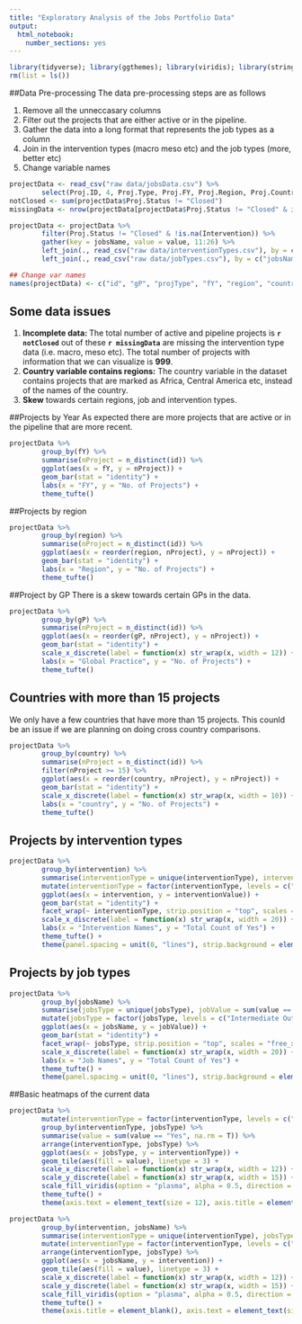 ```yaml
---
title: "Exploratory Analysis of the Jobs Portfolio Data"
output: 
  html_notebook: 
    number_sections: yes
---
```


```r
library(tidyverse); library(ggthemes); library(viridis); library(stringr)
rm(list = ls())
```

##Data Pre-processing
The data pre-processing steps are as follows

1. Remove all the unneccasary columns
2. Filter out the projects that are either active or in the pipeline.
3. Gather the data into a long format that represents the job types as a column
4. Join in the intervention types (macro meso etc) and the job types (more, better etc)
5. Change variable names

```r
projectData <- read_csv("raw data/jobsData.csv") %>% 
        select(Proj.ID, 4, Proj.Type, Proj.FY, Proj.Region, Proj.Country, 10, Proj.Product_Line, Proj.Status, 227:243)
notClosed <- sum(projectData$Proj.Status != "Closed")
missingData <- nrow(projectData[projectData$Proj.Status != "Closed" & is.na(projectData$Intervention), ])

projectData <- projectData %>% 
        filter(Proj.Status != "Closed" & !is.na(Intervention)) %>% 
        gather(key = jobsName, value = value, 11:26) %>% 
        left_join(., read_csv("raw data/interventionTypes.csv"), by = c("Intervention")) %>% 
        left_join(., read_csv("raw data/jobTypes.csv"), by = c("jobsName"))

## Change var names
names(projectData) <- c("id", "gP", "projType", "fY", "region", "country", "countryType", "productLine", "status", "intervention", "jobsName", "value", "interventionType", "jobsType")
```

## Some data issues

1. **Incomplete data: **The total number of active and pipeline projects is **`r notClosed`** out of these **`r missingData`** are missing the intervention type data (i.e. macro, meso etc). The total number of projects with information that we can visualize is **999**.
2. **Country variable contains regions:** The country variable in the dataset contains projects that are marked as Africa, Central America etc, instead of the names of the country.
3. **Skew** towards certain regions, job and intervention types.

##Projects by Year
As expected there are more projects that are active or in the pipeline that are more recent.
```r
projectData %>% 
        group_by(fY) %>% 
        summarise(nProject = n_distinct(id)) %>% 
        ggplot(aes(x = fY, y = nProject)) +
        geom_bar(stat = "identity") +
        labs(x = "FY", y = "No. of Projects") +
        theme_tufte()
```


##Projects by region
```r
projectData %>% 
        group_by(region) %>% 
        summarise(nProject = n_distinct(id)) %>% 
        ggplot(aes(x = reorder(region, nProject), y = nProject)) +
        geom_bar(stat = "identity") +
        labs(x = "Region", y = "No. of Projects") +
        theme_tufte()
```

##Project by GP
There is a skew towards certain GPs in the data.
```r
projectData %>% 
        group_by(gP) %>% 
        summarise(nProject = n_distinct(id)) %>% 
        ggplot(aes(x = reorder(gP, nProject), y = nProject)) +
        geom_bar(stat = "identity") +
        scale_x_discrete(label = function(x) str_wrap(x, width = 12)) +
        labs(x = "Global Practice", y = "No. of Projects") +
        theme_tufte()
```

## Countries with more than 15 projects
We only have a few countries that have more than 15 projects. This counld be an issue if we are planning on doing cross country comparisons.

```r
projectData %>% 
        group_by(country) %>% 
        summarise(nProject = n_distinct(id)) %>% 
        filter(nProject >= 15) %>% 
        ggplot(aes(x = reorder(country, nProject), y = nProject)) +
        geom_bar(stat = "identity") +
        scale_x_discrete(label = function(x) str_wrap(x, width = 10)) +
        labs(x = "country", y = "No. of Projects") +
        theme_tufte()
```

## Projects by intervention types

```r
projectData %>% 
        group_by(intervention) %>% 
        summarise(interventionType = unique(interventionType), interventionValue = sum(value == "Yes", na.rm = T)) %>% 
        mutate(interventionType = factor(interventionType, levels = c("Macro-economic conditions", "Meso-level: Business Environment", "Micro- level: Individuals/ Firms"))) %>%
        ggplot(aes(x = intervention, y = interventionValue)) +
        geom_bar(stat = "identity") +
        facet_wrap(~ interventionType, strip.position = "top", scales = "free_x", ncol = 1) +
        scale_x_discrete(label = function(x) str_wrap(x, width = 20)) +
        labs(x = "Intervention Names", y = "Total Count of Yes") +
        theme_tufte() + 
        theme(panel.spacing = unit(0, "lines"), strip.background = element_blank(), strip.placement = "outside",strip.text.x = element_text(size = 14))

```

## Projects by job types

```r
projectData %>% 
        group_by(jobsName) %>% 
        summarise(jobsType = unique(jobsType), jobValue = sum(value == "Yes", na.rm = T)) %>% 
        mutate(jobsType = factor(jobsType, levels = c("Intermediate Outcomes", "Job Creation", "Job Quality", "Job Access"))) %>%
        ggplot(aes(x = jobsName, y = jobValue)) +
        geom_bar(stat = "identity") +
        facet_wrap(~ jobsType, strip.position = "top", scales = "free_x") +
        scale_x_discrete(label = function(x) str_wrap(x, width = 20)) +
        labs(x = "Job Names", y = "Total Count of Yes") +
        theme_tufte() + 
        theme(panel.spacing = unit(0, "lines"), strip.background = element_blank(), strip.placement = "outside", strip.text.x = element_text(size = 14))
```

##Basic heatmaps of the current data

```r
projectData %>% 
        mutate(interventionType = factor(interventionType, levels = c("Macro-economic conditions", "Meso-level: Business Environment", "Micro- level: Individuals/ Firms"), ordered = T), jobsType = factor(jobsType, levels = c("Intermediate Outcomes", "Job Creation", "Job Quality", "Job Access"))) %>% 
        group_by(interventionType, jobsType) %>% 
        summarise(value = sum(value == "Yes", na.rm = T)) %>% 
        arrange(interventionType, jobsType) %>% 
        ggplot(aes(x = jobsType, y = interventionType)) +
        geom_tile(aes(fill = value), linetype = 3) +
        scale_x_discrete(label = function(x) str_wrap(x, width = 12)) +
        scale_y_discrete(label = function(x) str_wrap(x, width = 15)) +
        scale_fill_viridis(option = "plasma", alpha = 0.5, direction = -1) +
        theme_tufte() +
        theme(axis.text = element_text(size = 12), axis.title = element_blank())
```


```r
projectData %>% 
        group_by(intervention, jobsName) %>% 
        summarise(interventionType = unique(interventionType), jobsType = unique(jobsType), value = sum(value == "Yes", na.rm = T)) %>% 
        mutate(interventionType = factor(interventionType, levels = c("Macro-economic conditions", "Meso-level: Business Environment", "Micro- level: Individuals/ Firms"), ordered = T), jobsType = factor(jobsType, levels = c("Intermediate Outcomes", "Job Creation", "Job Quality", "Job Access"))) %>% 
        arrange(interventionType, jobsType) %>% 
        ggplot(aes(x = jobsName, y = intervention)) +
        geom_tile(aes(fill = value), linetype = 3) +
        scale_x_discrete(label = function(x) str_wrap(x, width = 12)) +
        scale_y_discrete(label = function(x) str_wrap(x, width = 15)) +
        scale_fill_viridis(option = "plasma", alpha = 0.5, direction = -1) +
        theme_tufte() +
        theme(axis.title = element_blank(), axis.text = element_text(size = 12))
```

